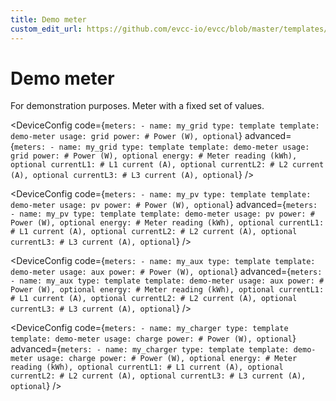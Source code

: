 ```yaml
---
title: Demo meter
custom_edit_url: https://github.com/evcc-io/evcc/blob/master/templates/definition/meter/demo-meter.yaml
---
```



# Demo meter

<DeviceFeatures features="" />

For demonstration purposes. Meter with a fixed set of values.


<Tabs>
<TabItem value="grid" label="Grid" default>

<DeviceConfig code={`meters:
    - name: my_grid
      type: template
      template: demo-meter
      usage: grid
      power: # Power (W), optional`} advanced={`meters:
    - name: my_grid
      type: template
      template: demo-meter
      usage: grid
      power: # Power (W), optional
      energy: # Meter reading (kWh), optional
      currentL1: # L1 current (A), optional
      currentL2: # L2 current (A), optional
      currentL3: # L3 current (A), optional`} />

</TabItem>
<TabItem value="pv" label="PV">

<DeviceConfig code={`meters:
    - name: my_pv
      type: template
      template: demo-meter
      usage: pv
      power: # Power (W), optional`} advanced={`meters:
    - name: my_pv
      type: template
      template: demo-meter
      usage: pv
      power: # Power (W), optional
      energy: # Meter reading (kWh), optional
      currentL1: # L1 current (A), optional
      currentL2: # L2 current (A), optional
      currentL3: # L3 current (A), optional`} />

</TabItem>
<TabItem value="aux" label="AUX">

<DeviceConfig code={`meters:
    - name: my_aux
      type: template
      template: demo-meter
      usage: aux
      power: # Power (W), optional`} advanced={`meters:
    - name: my_aux
      type: template
      template: demo-meter
      usage: aux
      power: # Power (W), optional
      energy: # Meter reading (kWh), optional
      currentL1: # L1 current (A), optional
      currentL2: # L2 current (A), optional
      currentL3: # L3 current (A), optional`} />

</TabItem>
<TabItem value="charge" label="Wallbox">

<DeviceConfig code={`meters:
    - name: my_charger
      type: template
      template: demo-meter
      usage: charge
      power: # Power (W), optional`} advanced={`meters:
    - name: my_charger
      type: template
      template: demo-meter
      usage: charge
      power: # Power (W), optional
      energy: # Meter reading (kWh), optional
      currentL1: # L1 current (A), optional
      currentL2: # L2 current (A), optional
      currentL3: # L3 current (A), optional`} />

</TabItem>
</Tabs>

